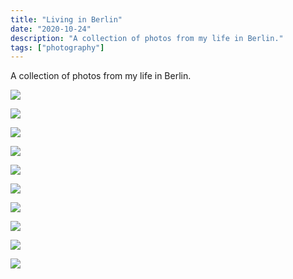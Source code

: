```yaml
---
title: "Living in Berlin"
date: "2020-10-24"
description: "A collection of photos from my life in Berlin."
tags: ["photography"]
---
```


A collection of photos from my life in Berlin.

<Img
  src="/images/posts/rudolph-wilde-park.jpg"
  width={2154}
  height={3232}
  caption="Rudolph Wilde Park - August 2020"
/>

<Img
  src="/images/posts/berlin.jpg"
  width={2154}
  height={3232}
  caption="View of Berlin from the Cathedral - August 2020"
/>

<Img
  src="/images/posts/berlin-cathedral.jpg"
  width={2554}
  height={3232}
  caption="Berlin Cathedral - August 2020"
/>

<Img
  src="/images/posts/sanssouci.jpg"
  width={2154}
  height={1632}
  caption="Sanssouci Palace (Potsdam) - August 2020"
/>

<Img
  src="/images/posts/wannsee.jpg"
  width={2154}
  height={1632}
  caption="House of the Wannsee Conference - July 2020"
/>

<Img
  src="/images/posts/potsdamer-platz.jpg"
  width={2154}
  height={1632}
  caption="Potsdamer Platz - February 2020"
/>

<Img
  src="/images/posts/charlottenburg-palace.jpg"
  width={2154}
  height={1632}
  caption="Charlottenburg Palace - January 2020"
/>

<Img
  src="/images/posts/gendarmenmarkt-xmas-market.jpg"
  width={2154}
  height={3232}
  caption="Gendarmenmarkt Xmas Market - December 2019"
/>

<Img
  src="/images/posts/neptunbrunnen-xmas-market.jpg"
  width={2154}
  height={3232}
  caption="Neptunbrunnen Xmas Market - December 2019"
/>

<Img
  src="/images/posts/brandenburg-gate.jpg"
  width={2154}
  height={1632}
  caption="Brandenburg Gate - November 2019"
/>
